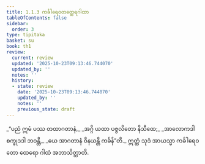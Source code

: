 ```yaml
---
title: 1.1.3 ကင်္ခါရေဝတတ္ထေရဂါထာ
tableOfContents: false
sidebar:
  order: 3
type: tipitaka
basket: su
book: th1
review:
  current: review
  updated: '2025-10-23T09:13:46.744070'
  updated_by: ''
  notes: ''
  history:
  - state: review
    date: '2025-10-23T09:13:46.744070'
    updated_by: ''
    notes: ''
    previous_state: draft
---
```



<ReviewStatus review={frontmatter.review} showDetails={true} />

<HypothesisAnnotation frontmatter={frontmatter} />

<DynamicBreadcrumb />

<Division number="3" book="th1" e="ch" v="19" p="220">

<Paragraph number="9" type="verses" book="th1">
_“ပညံ ဣမံ ပဿ တထာဂတာနံ,_  
_အဂ္ဂိ ယထာ ပဇ္ဇလိတော နိသီထေ;_  
_အာလောကဒါ စက္ခုဒဒါ ဘဝန္တိ,_  
_ယေ အာဂတာနံ ဝိနယန္တိ ကင်္ခန်”တိ._  

</Paragraph>

<Paragraph number="10" book="th1">
ဣတ္ထံ သုဒံ အာယသ္မာ ကင်္ခါရေဝတော ထေရော ဂါထံ အဘာသိတ္ထာတိ.
</Paragraph>
</Division>